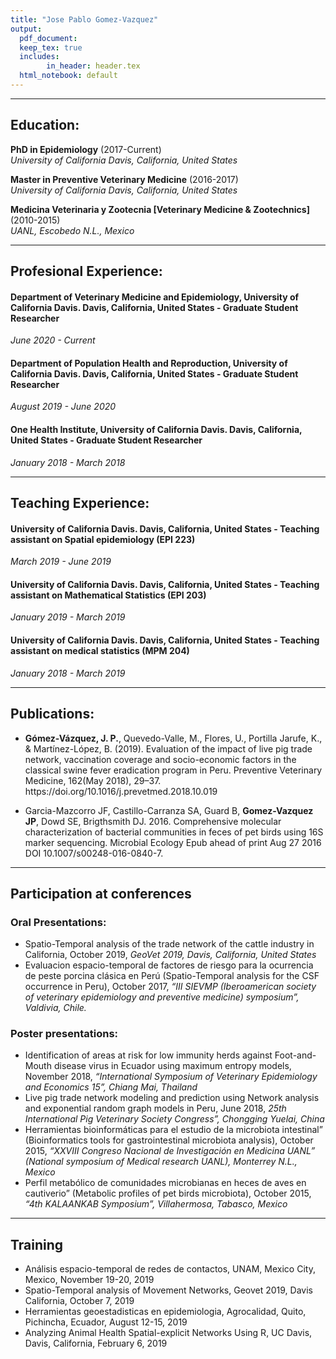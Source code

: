 ```yaml
---
title: "Jose Pablo Gomez-Vazquez"
output:
  pdf_document: 
  keep_tex: true
  includes:
        in_header: header.tex
  html_notebook: default
---
```


\begin{center}
DVM, MPVM, PhDc.  
  
website: https://jpablo91.github.io/
\end{center}


________________________
## Education: 



**PhD in Epidemiology** (2017-Current)  
*University of California Davis, California, United States*  
  

**Master in Preventive Veterinary Medicine** (2016-2017)  
*University of California Davis, California, United States*  
  

**Medicina Veterinaria y Zootecnia [Veterinary Medicine & Zootechnics]** (2010-2015)  
*UANL, Escobedo N.L., Mexico*  


________________________

## Profesional Experience:

#### Department of Veterinary Medicine and Epidemiology, University of California Davis. Davis, California, United States - Graduate Student Researcher
*June 2020 - Current*

#### Department of Population Health and Reproduction, University of California Davis. Davis, California, United States - Graduate Student Researcher
*August 2019 - June 2020*

#### One Health Institute, University of California Davis. Davis, California, United States - Graduate Student Researcher
*January 2018 - March 2018*
  
________________________

## Teaching Experience:

#### University of California Davis. Davis, California, United States - Teaching assistant on Spatial epidemiology (EPI 223)
*March 2019 - June 2019*


#### University of California Davis. Davis, California, United States - Teaching assistant on Mathematical Statistics (EPI 203)
*January 2019 - March 2019*

#### University of California Davis. Davis, California, United States - Teaching assistant on medical statistics (MPM 204)
*January 2018 - March 2019*

________________________

## Publications:

  - **Gómez-Vázquez, J. P.**, Quevedo-Valle, M., Flores, U., Portilla Jarufe, K., & Martínez-López, B. (2019). Evaluation of the impact of live pig trade network, vaccination coverage and socio-economic factors in the classical swine fever eradication program in Peru. Preventive Veterinary Medicine, 162(May 2018), 29–37. https://doi.org/10.1016/j.prevetmed.2018.10.019
  
  - Garcia-Mazcorro JF, Castillo-Carranza SA, Guard B, **Gomez-Vazquez JP**, Dowd SE, Brigthsmith DJ. 2016. Comprehensive molecular characterization of bacterial communities in feces of pet birds using 16S marker sequencing. Microbial Ecology Epub ahead of print Aug 27 2016 DOI 10.1007/s00248-016-0840-7.

________________________
## Participation at conferences

### Oral Presentations:

  - Spatio-Temporal analysis of the trade network of the cattle industry in California, October 2019, *GeoVet 2019, Davis, California, United States*
  - Evaluacion espacio-temporal de factores de riesgo para la ocurrencia de peste porcina clásica en Perú (Spatio-Temporal analysis for the CSF occurrence in Peru), October 2017, *“III SIEVMP (Iberoamerican society of veterinary epidemiology and preventive medicine) symposium”, Valdivia, Chile.*


### Poster presentations:

  - Identification of areas at risk for low immunity herds against Foot-and-Mouth disease virus in Ecuador using maximum entropy models, November 2018, *“International Symposium of Veterinary Epidemiology and Economics 15”, Chiang Mai, Thailand*
  - Live pig trade network modeling and prediction using Network analysis and exponential random graph models in Peru, June 2018, *25th International Pig Veterinary Society Congress”, Chongging Yuelai, China*
  - Herramientas bioinformáticas para el estudio de la microbiota intestinal” (Bioinformatics tools for gastrointestinal microbiota analysis), October 2015, *“XXVIII Congreso Nacional de Investigación en Medicina UANL” (National symposium of Medical research UANL), Monterrey N.L., Mexico*
  - Perfil metabólico de comunidades microbianas en heces de aves en cautiverio” (Metabolic profiles of pet birds microbiota), October 2015, *“4th KALAANKAB Symposium”, Villahermosa, Tabasco, Mexico*

________________________


## Training 

  - Análisis espacio-temporal de redes de contactos, UNAM, Mexico City, Mexico, November 19-20, 2019
  - Spatio-Temporal analysis of Movement Networks, Geovet 2019, Davis California, October 7, 2019
  - Herramientas geoestadisticas en epidemiologia, Agrocalidad, Quito, Pichincha, Ecuador, August 12-15, 2019
  - Analyzing Animal Health Spatial-explicit Networks Using R, UC Davis, Davis, California, February 6, 2019




